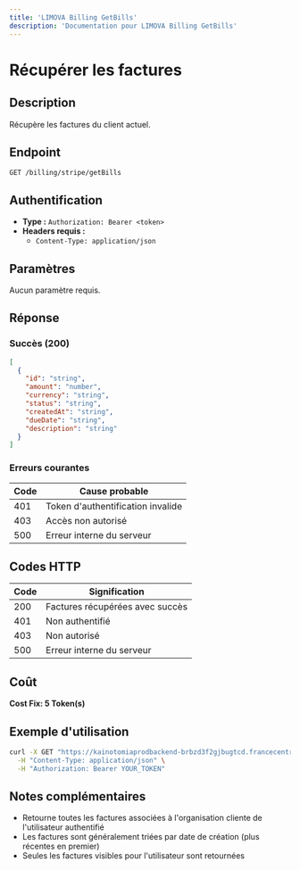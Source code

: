 ```yaml
---
title: 'LIMOVA Billing GetBills'
description: 'Documentation pour LIMOVA Billing GetBills'
---
```


# Récupérer les factures

## Description
Récupère les factures du client actuel.

## Endpoint
```
GET /billing/stripe/getBills
```

## Authentification
- **Type :** `Authorization: Bearer <token>`
- **Headers requis :**
  - `Content-Type: application/json`

## Paramètres
Aucun paramètre requis.

## Réponse

### Succès (200)
```json
[
  {
    "id": "string",
    "amount": "number",
    "currency": "string",
    "status": "string",
    "createdAt": "string",
    "dueDate": "string",
    "description": "string"
  }
]
```

### Erreurs courantes

| Code | Cause probable |
|------|----------------|
| 401 | Token d'authentification invalide |
| 403 | Accès non autorisé |
| 500 | Erreur interne du serveur |

## Codes HTTP

| Code | Signification |
|------|---------------|
| 200 | Factures récupérées avec succès |
| 401 | Non authentifié |
| 403 | Non autorisé |
| 500 | Erreur interne du serveur |

## Coût
**Cost Fix: 5 Token(s)**

## Exemple d'utilisation

```bash
curl -X GET "https://kainotomiaprodbackend-brbzd3f2gjbugtcd.francecentral-01.azurewebsites.net/billing/stripe/getBills" \
  -H "Content-Type: application/json" \
  -H "Authorization: Bearer YOUR_TOKEN"
```

## Notes complémentaires
- Retourne toutes les factures associées à l'organisation cliente de l'utilisateur authentifié
- Les factures sont généralement triées par date de création (plus récentes en premier)
- Seules les factures visibles pour l'utilisateur sont retournées 
